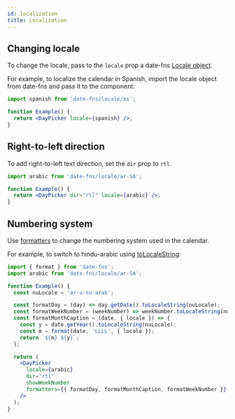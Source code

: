 ```yaml
---
id: localization
title: Localization
---
```


## Changing locale

To change the locale, pass to the `locale` prop a date-fns [Locale
object](http://date-fns.org/docs/Locale).

For example, to localize the calendar in Spanish, import the locale object from
date-fns and pass it to the component:

```jsx showOutput
import spanish from 'date-fns/locale/es';

function Example() {
  return <DayPicker locale={spanish} />;
}
```

## Right-to-left direction

To add right-to-left text direction, set the `dir` prop to `rtl`.

```jsx showOutput
import arabic from 'date-fns/locale/ar-SA';

function Example() {
  return <DayPicker dir="rtl" locale={arabic} />;
}
```

## Numbering system

Use [formatters](formatters) to change the numbering system used in the
calendar.

For example, to switch to hindu-arabic using
[toLocaleString](https://developer.mozilla.org/en/docs/Web/JavaScript/Reference/Global_Objects/Date/toLocaleString):

```jsx showOutput
import { format } from 'date-fns';
import arabic from 'date-fns/locale/ar-SA';

function Example() {
  const nuLocale = 'ar-u-nu-arab';

  const formatDay = (day) => day.getDate().toLocaleString(nuLocale);
  const formatWeekNumber = (weekNumber) => weekNumber.toLocaleString(nuLocale);
  const formatMonthCaption = (date, { locale }) => {
    const y = date.getYear().toLocaleString(nuLocale);
    const m = format(date, 'LLLL', { locale });
    return `${m} ${y}`;
  };

  return (
    <DayPicker
      locale={arabic}
      dir="rtl"
      showWeekNumber
      formatters={{ formatDay, formatMonthCaption, formatWeekNumber }}
    />
  );
}
```

